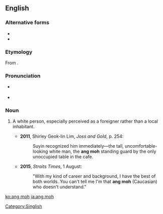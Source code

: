==English==

===Alternative forms===
* {{l|en|angmoh}}
* {{l|en|ang mo}}

===Etymology===
From {{etyl|nan|en}} {{zh-l|紅毛|tr=[[âng-mô͘]]|red hair}}.

===Pronunciation===
*{{a|Singapore}} {{IPA|/ˈɑŋ ˈmoʊ/|lang=en}}
*{{a|UK}} {{IPA|/ˌaŋ ˈməʊ/|lang=en}}

===Noun===
{{en-noun|s|ang moh}}

# {{lb|en|Singapore|informal|derogatory}} A white person, especially perceived as a foreigner rather than a local inhabitant. {{defdate|from 19th c.}}
#*'''2011''', Shirley Geok-lin Lim, ''Joss and Gold'', p. 254:
#*:Suyin recognized him immediately—the tall, uncomfortable-looking white man, the '''ang moh''' standing guard by the only unoccupied table in the cafe.
#*'''2015''', ''Straits Times'', 1 August:
#*:"With my kind of career and background, I have the best of both worlds. You can't tell me I'm that '''ang moh''' (Caucasian) who doesn't understand."

[[Category:Singlish]]

[[ko:ang moh]]
[[ja:ang moh]]